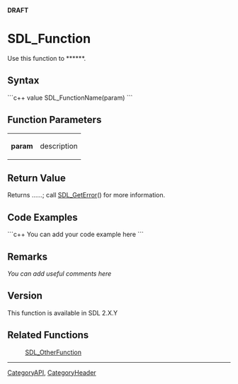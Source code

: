 <!-- acl All:read -->
'''DRAFT'''

<!-- #You will need to remove the line #acl All:read above in order to be able to save the new page.  Do not remove any other content above this comment.  You may delete this comment before you save. -->

<!-- #*^*^*^*^*See http://wiki.libsdl.org/moin.cgi/SGFunctions for details on editing this page*^*^*^*^* -->


= SDL_Function =
Use this function to ******.

<!-- #Replace SDL_Function with the name of the function and ****** with a short description of the function according to the Style Guide, then delete this comment. -->




== Syntax ==
```c++
value SDL_FunctionName(param)
```

<!-- #Fill in the above syntax per the Style Guide, then delete this comment. -->


== Function Parameters ==
{|
|'''param'''
|description
|}

<!-- #Fill in the above table per the Style Guide, then delete this comment. -->


== Return Value ==
Returns ......; call [[SDL_GetError]]() for more information.

<!-- #For many functions (esp for int return values) replace the ...... above with     0 on success or a negative error code on failure    , then delete these comments.  --OR-- -->
<!-- #Replace ...... above with another appropriate description per the Style Guide, then delete these comments.  --OR-- -->
<!-- #Remove this section if there is no return value, then delete these comments. -->


== Code Examples ==
```c++
You can add your code example here
```

<!-- #Leave this section as-is unless you have a code example to put in.  In that case, replace You can add your code example here with your code example following the Style Guide instructions.  Leave the rest of the markup alone and delete this comment. -->


== Remarks ==
''You can add useful comments here''

<!-- #Leave this section as-is unless you have a remark to put in.  In that case, replace ''You can add useful comments here'' with your remark(s) following the Style Guide instructions.  Leave the rest of the markup alone and delete this comment. -->

== Version ==
This function is available in SDL 2.X.Y

== Related Functions ==
:[[SDL_OtherFunction]]
<!-- #Remove this section if empty -->

----
[[CategoryAPI]], [[CategoryHeader]]
<!-- #See the Style Guide for instructions on editing the footer. -->

